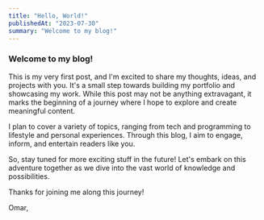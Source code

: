 ```yaml
---
title: "Hello, World!"
publishedAt: "2023-07-30"
summary: "Welcome to my blog!"
---
```


### Welcome to my blog!

This is my very first post, and I'm excited to share my thoughts, ideas, and projects with you. It's a small step towards building my portfolio and showcasing my work. While this post may not be anything extravagant, it marks the beginning of a journey where I hope to explore and create meaningful content.

I plan to cover a variety of topics, ranging from tech and programming to lifestyle and personal experiences. Through this blog, I aim to engage, inform, and entertain readers like you.

So, stay tuned for more exciting stuff in the future! Let's embark on this adventure together as we dive into the vast world of knowledge and possibilities.

Thanks for joining me along this journey!

Omar,
